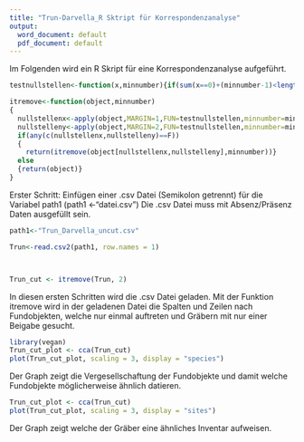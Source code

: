 ---
title: "Trun-Darvella_R Sktript für Korrespondenzanalyse"
output:
  word_document: default
  pdf_document: default
---
Im Folgenden wird ein R Skript für eine Korrespondenzanalyse aufgeführt.
```{r}
testnullstellen<-function(x,minnumber){if(sum(x==0)+(minnumber-1)<length(x)) {T} else {F}}

itremove<-function(object,minnumber)
{
  nullstellenx<-apply(object,MARGIN=1,FUN=testnullstellen,minnumber=minnumber)
  nullstelleny<-apply(object,MARGIN=2,FUN=testnullstellen,minnumber=minnumber)
  if(any(c(nullstellenx,nullstelleny)==F))
  {
    return(itremove(object[nullstellenx,nullstelleny],minnumber))}
  else
  {return(object)}
}
```
Erster Schritt: Einfügen einer .csv Datei (Semikolon getrennt) für die Variabel path1 (path1 <-"datei.csv") Die .csv Datei muss mit Absenz/Präsenz Daten ausgefüllt sein.
```{r}
path1<-"Trun_Darvella_uncut.csv"

Trun<-read.csv2(path1, row.names = 1)



Trun_cut <- itremove(Trun, 2)
```
In diesen ersten Schritten wird die .csv Datei geladen. Mit der Funktion itremove wird in der geladenen Datei die Spalten und Zeilen nach Fundobjekten, welche nur einmal auftreten und Gräbern mit nur einer Beigabe gesucht.
```{r}
library(vegan)
Trun_cut_plot <- cca(Trun_cut)
plot(Trun_cut_plot, scaling = 3, display = "species")
```
Der Graph zeigt die Vergesellschaftung der Fundobjekte und damit welche Fundobjekte möglicherweise ähnlich datieren. 
```{r}
Trun_cut_plot <- cca(Trun_cut)
plot(Trun_cut_plot, scaling = 3, display = "sites")
```
Der Graph zeigt welche der Gräber eine ähnliches Inventar aufweisen.


